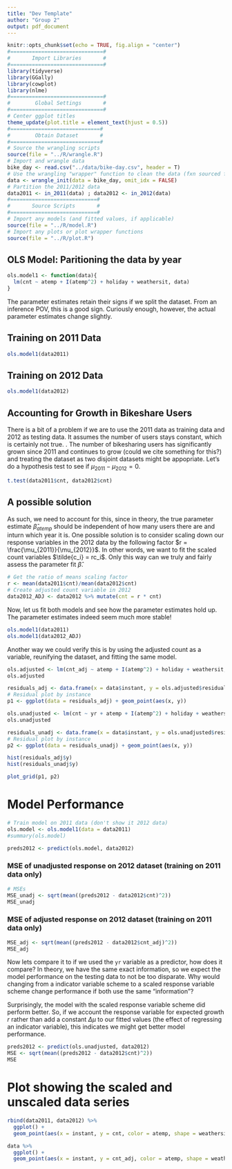 ```yaml
---
title: "Dev Template"
author: "Group 2"
output: pdf_document
---
```


```r
knitr::opts_chunk$set(echo = TRUE, fig.align = "center")
#==============================#
#       Import Libraries       #
#==============================#
library(tidyverse)
library(GGally)
library(cowplot)
library(nlme)
#==============================#
#        Global Settings       #
#==============================#
# Center ggplot titles
theme_update(plot.title = element_text(hjust = 0.5))
#=============================#
#        Obtain Dataset       #
#=============================#
# Source the wrangling scripts
source(file = "../R/wrangle.R")
# Import and wrangle data
bike_day <- read.csv("../data/bike-day.csv", header = T)
# Use the wrangling "wrapper" function to clean the data (fxn sourced from wrangle.R)
data <- wrangle_init(data = bike_day, omit_idx = FALSE)
# Partition the 2011/2012 data
data2011 <- in_2011(data) ; data2012 <- in_2012(data)
#============================#
#       Source Scripts       #
#============================#
# Import any models (and fitted values, if applicable)
source(file = "../R/model.R")
# Import any plots or plot wrapper functions
source(file = "../R/plot.R")
```


\newpage

## OLS Model: Paritioning the data by year

```r
ols.model1 <- function(data){
  lm(cnt ~ atemp + I(atemp^2) + holiday + weathersit, data)
}
```

The parameter estimates retain their signs if we split the dataset. From an inference POV, this is a good sign. Curiously enough, however, the actual parameter estimates change slightly.

## Training on 2011 Data

```r
ols.model1(data2011)
```

## Training on 2012 Data

```r
ols.model1(data2012)
```

\newpage

## Accounting for Growth in Bikeshare Users

There is a bit of a problem if we are to use the 2011 data as training data and 2012 as testing data. It assumes the number of users stays constant, which is certainly not true. \textbf{This is critical since our response variable is a count}. The number of bikesharing users has significantly grown since 2011 and continues to grow (could we cite something for this?) and treating the dataset as two disjoint datasets might be appopriate. Let's do a hypothesis test to see if $\mu_{2011} - \mu_{2012} = 0$.

```r
t.test(data2011$cnt, data2012$cnt)
```

## A possible solution

As such, we need to account for this, since in theory, the true parameter estimate $\hat{\beta}_{atemp}$ should be independent of how many users there are and inturn which year it is. One possible solution is to consider scaling down our response variables in the 2012 data by the following factor $r = \frac{\mu_{2011}}{\mu_{2012}}$. In other words, we want to fit the scaled count variables $\tilde{c_i} = rc_i$. Only this way can we truly and fairly assess the parameter fit $\hat{\beta}$. 

```r
# Get the ratio of means scaling factor
r <- mean(data2011$cnt)/mean(data2012$cnt)
# Create adjusted count variable in 2012
data2012_ADJ <- data2012 %>% mutate(cnt = r * cnt)
```

Now, let us fit both models and see how the parameter estimates hold up. The parameter estimates indeed seem much more stable!

```r
ols.model1(data2011)
ols.model1(data2012_ADJ)
```

Another way we could verify this is by using the adjusted count as a variable, reunifying the dataset, and fitting the same model.

```r
ols.adjusted <- lm(cnt_adj ~ atemp + I(atemp^2) + holiday + weathersit, data = data)
ols.adjusted
```

```r
residuals_adj <- data.frame(x = data$instant, y = ols.adjusted$residuals)
# Residual plot by instance
p1 <- ggplot(data = residuals_adj) + geom_point(aes(x, y))
```

```r
ols.unadjusted <- lm(cnt ~ yr + atemp + I(atemp^2) + holiday + weathersit, data = data)
ols.unadjusted
```

```r
residuals_unadj <- data.frame(x = data$instant, y = ols.unadjusted$residuals)
# Residual plot by instance
p2 <- ggplot(data = residuals_unadj) + geom_point(aes(x, y))
```

```r
hist(residuals_adj$y)
hist(residuals_unadj$y)
```


```r
plot_grid(p1, p2)
```

\newpage

# Model Performance

```r
# Train model on 2011 data (don't show it 2012 data)
ols.model <- ols.model1(data = data2011) 
#summary(ols.model)
```

```r
preds2012 <- predict(ols.model, data2012)
```

### MSE of unadjusted response on 2012 dataset (training on 2011 data only)

```r
# MSEs
MSE_unadj <- sqrt(mean((preds2012 - data2012$cnt)^2))
MSE_unadj
```

### MSE of adjusted response on 2012 dataset (training on 2011 data only)

```r
MSE_adj <- sqrt(mean((preds2012 - data2012$cnt_adj)^2))
MSE_adj
```

\textbf{In conclusion, adjusting the response variable shows that the model performs better than initially thought. By adjusting for an increasing base of bike share users, the parameter $\beta$ is "given a fair shot" to estimate the effects our predictors have since the adjusted response variable "relevels" the playing field.}

Now lets compare it to if we used the `yr` variable as a predictor, how does it compare? In theory, we have the same exact information, so we expect the model performance on the testing data to not be too disparate. Why would changing from a indicator variable scheme to a scaled response variable scheme change performance if both use the same "information"?

Surprisingly, the model with the scaled response variable scheme did perform better. So, if we account the response variable for expected growth $r$ rather than add a constant $\Delta \mu$ to our fitted values (the effect of regressing an indicator variable), this indicates we might get better model performance. 

```r
preds2012 <- predict(ols.unadjusted, data2012)
MSE <- sqrt(mean((preds2012 - data2012$cnt)^2))
MSE
```

\newpage

# Plot showing the scaled and unscaled data series

```r
rbind(data2011, data2012) %>%
  ggplot() +
  geom_point(aes(x = instant, y = cnt, color = atemp, shape = weathersit))
```

```r
data %>%
  ggplot() +
  geom_point(aes(x = instant, y = cnt_adj, color = atemp, shape = weathersit))
```






